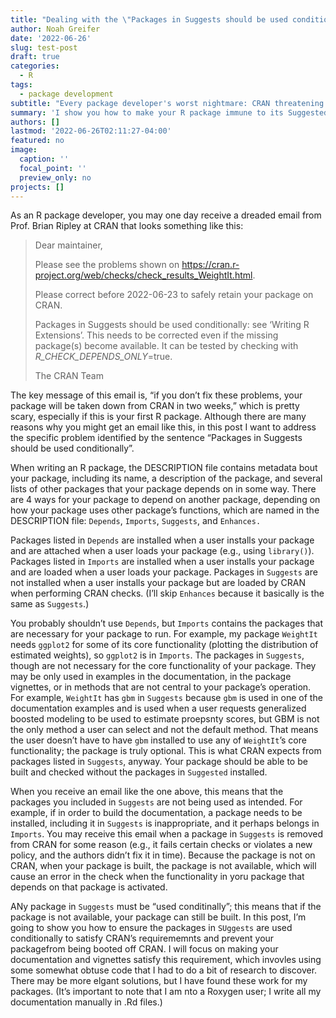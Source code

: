 ```yaml
---
title: "Dealing with the \"Packages in Suggests should be used conditionally\" email"
author: Noah Greifer
date: '2022-06-26'
slug: test-post
draft: true
categories:
  - R
tags:
  - package development
subtitle: "Every package developer's worst nightmare: CRAN threatening to remove their package because of a dependency problem"
summary: 'I show you how to make your R package immune to its Suggested packages being removed from CRAN, saving you from dependency hell.'
authors: []
lastmod: '2022-06-26T02:11:27-04:00'
featured: no
image:
  caption: ''
  focal_point: ''
  preview_only: no
projects: []
---
```


As an R package developer, you may one day receive a dreaded email from Prof. Brian Ripley at CRAN that looks something like this:

> Dear maintainer,
> 
> Please see the problems shown on <https://cran.r-project.org/web/checks/check_results_WeightIt.html>.
> 
> Please correct before 2022-06-23 to safely retain your package on CRAN.
> 
> Packages in Suggests should be used conditionally: see 'Writing R Extensions'.
> This needs to be corrected even if the missing package(s) become available.
> It can be tested by checking with _R_CHECK_DEPENDS_ONLY_=true.
> 
> The CRAN Team

The key message of this email is, "if you don't fix these problems, your package will be taken down from CRAN in two weeks," which is pretty scary, especially if this is your first R package. Although there are many reasons why you might get an email like this, in this post I want to address the specific problem identified by the sentence "Packages in Suggests should be used conditionally".

When writing an R package, the DESCRIPTION file contains metadata bout your package, including its name, a description of the package, and several lists of other packages that your package depends on in some way. There are 4 ways for your package to depend on another package, depending on how your package uses other package's functions, which are named in the DESCRIPTION file: `Depends`, `Imports`, `Suggests`, and `Enhances.`

Packages listed in `Depends` are installed when a user installs your package and are attached when a user loads your package (e.g., using `library()`). Packages listed in `Imports` are installed when a user installs your package and are loaded when a user loads your package. Packages in `Suggests` are not installed when a user installs your package but are loaded by CRAN when performing CRAN checks. (I'll skip `Enhances` because it basically is the same as `Suggests`.)

You probably shouldn't use `Depends`, but `Imports` contains the packages that are necessary for your package to run. For example, my package `WeightIt` needs `ggplot2` for some of its core functionality (plotting the distribution of estimated weights), so `ggplot2` is in `Imports`. The packages in `Suggests`, though are not necessary for the core functionality of your package. They may be only used in examples in the documentation, in the package vignettes, or in methods that are not central to your package's operation. For example, `WeightIt` has `gbm` in `Suggests` because `gbm` is used in one of the documentation examples and is used when a user requests generalized boosted modeling to be used to estimate proepsnty scores, but GBM is not the only method a user can select and not the default method. That means the user doesn't have to have `gbm` installed to use any of `WeightIt`'s core functionality; the package is truly optional. This is what CRAN expects from packages listed in `Suggests`, anyway. Your package should be able to be built and checked without the packages in `Suggested` installed.

When you receive an email like the one above, this means that the packages you included in `Suggests` are not being used as intended. For example, if in order to build the documentation, a package needs to be installed, including it in `Suggests` is inappropriate, and it perhaps belongs in `Imports`. You may receive this email when a package in `Suggests` is removed from CRAN for some reason (e.g., it fails certain checks or violates a new policy, and the authors didn't fix it in time). Because the package is not on CRAN, when your package is built, the package is not available, which will cause an error in the check when the functionality in yoru package that depends on that package is activated.

ANy package in `Suggests` must be "used conditinally"; this means that if the package is not available, your package can still be built. In this post, I'm going to show you how to ensure the packages in `SUggests` are used conditionally to satisfy CRAN's requirememnts and prevent your packagefrom being booted off CRAN. I will focus on making your documentation and vignettes satisfy this requirement, which invovles using some somewhat obtuse code that I had to do a bit of research to discover. There may be more elgant solutions, but I have found these work for my packages. (It's important to note that I am nto a Roxygen user; I write all my documentation manually in .Rd files.)

